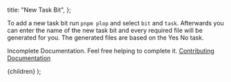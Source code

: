 
  title: "New Task Bit",
};

To add a new task bit run `pnpm plop` and select `bit` and `task`. Afterwards
you can enter the name of the new task bit and every required file will be
generated for you. The generated files are based on the Yes No task.

Incomplete Documentation. Feel free helping to complete it. [Contributing Documentation](/docs/Contributing/documentation)

  <DocLayout meta={meta}>
    <Card>
      <CardContent>{children}</CardContent>
    </Card>
  </DocLayout>
);
